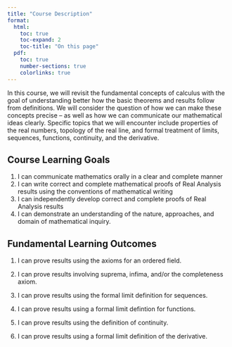 ```yaml
---
title: "Course Description"
format:
  html: 
    toc: true
    toc-expand: 2
    toc-title: "On this page"
  pdf:
    toc: true
    number-sections: true
    colorlinks: true
---
```


In this course, we will revisit the fundamental concepts of calculus with the goal of understanding better how the basic theorems and results follow from definitions. We will consider the question of how we can make these concepts precise -- as well as how we can communicate our mathematical ideas clearly. Specific topics that we will encounter include properties of the real numbers, topology of the real line, and formal treatment of limits, sequences, functions, continuity, and the derivative.

## Course Learning Goals

1.  I can communicate mathematics orally in a clear and complete manner
2.  I can write correct and complete mathematical proofs of Real Analysis results using the conventions of mathematical writing
3.  I can independently develop correct and complete proofs of Real Analysis results
4.  I can demonstrate an understanding of the nature, approaches, and domain of mathematical inquiry.

## Fundamental Learning Outcomes

1.  I can prove results using the axioms for an ordered field.

2.  I can prove results involving suprema, infima, and/or the completeness axiom.

3.  I can prove results using the formal limit definition for sequences.

4.  I can prove results using a formal limit defintion for functions.

5.  I can prove results using the definition of continuity.

6.  I can prove results using a formal limit definition of the derivative.
